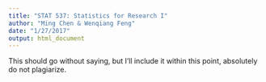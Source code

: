 ```yaml
---
title: "STAT 537: Statistics for Research I"
author: "Ming Chen & Wenqiang Feng"
date: "1/27/2017"
output: html_document
---
```


This should go without saying, but I’ll include it within this point, absolutely do not plagiarize. 


